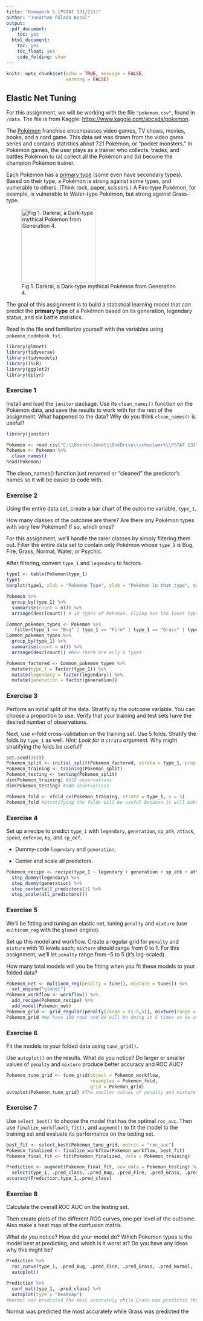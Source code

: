 ```yaml
---
title: "Homework 5 (PSTAT 131/231)"
author: "Jonathan Palada Rosal"
output:
  pdf_document:
    toc: yes
  html_document:
    toc: yes
    toc_float: yes
    code_folding: show
---
```


```r
knitr::opts_chunk$set(echo = TRUE, message = FALSE,
                      warning = FALSE)
```

## Elastic Net Tuning

For this assignment, we will be working with the file `"pokemon.csv"`, found in `/data`. The file is from Kaggle: <https://www.kaggle.com/abcsds/pokemon>.

The [Pokémon](https://www.pokemon.com/us/) franchise encompasses video games, TV shows, movies, books, and a card game. This data set was drawn from the video game series and contains statistics about 721 Pokémon, or "pocket monsters." In Pokémon games, the user plays as a trainer who collects, trades, and battles Pokémon to (a) collect all the Pokémon and (b) become the champion Pokémon trainer.

Each Pokémon has a [primary type](https://bulbapedia.bulbagarden.net/wiki/Type) (some even have secondary types). Based on their type, a Pokémon is strong against some types, and vulnerable to others. (Think rock, paper, scissors.) A Fire-type Pokémon, for example, is vulnerable to Water-type Pokémon, but strong against Grass-type.

![Fig 1. Darkrai, a Dark-type mythical Pokémon from Generation 4.]("C:\\Users\\Jonat\\OneDrive\\schoolwork\\PSTAT 131\\HW\\HW 5\\homework-5\\images\\Darkrai.png"){width="196"}

The goal of this assignment is to build a statistical learning model that can predict the **primary type** of a Pokémon based on its generation, legendary status, and six battle statistics.

Read in the file and familiarize yourself with the variables using `pokemon_codebook.txt`.

```r
library(glmnet)
library(tidyverse)
library(tidymodels)
library(ISLR)
library(ggplot2)
library(dplyr)
```

### Exercise 1

Install and load the `janitor` package. Use its `clean_names()` function on the Pokémon data, and save the results to work with for the rest of the assignment. What happened to the data? Why do you think `clean_names()` is useful?
```r
library(janitor)

Pokemon <- read.csv("C:\\Users\\Jonat\\OneDrive\\schoolwork\\PSTAT 131\\HW\\HW 5\\homework-5\\data\\Pokemon.csv")
Pokemon <- Pokemon %>%
  clean_names()
head(Pokemon)
```
The clean_names() function just renamed or "cleaned" the predictor's names so it will be easier to code with.

### Exercise 2

Using the entire data set, create a bar chart of the outcome variable, `type_1`.

How many classes of the outcome are there? Are there any Pokémon types with very few Pokémon? If so, which ones?

For this assignment, we'll handle the rarer classes by simply filtering them out. Filter the entire data set to contain only Pokémon whose `type_1` is Bug, Fire, Grass, Normal, Water, or Psychic.

After filtering, convert `type_1` and `legendary` to factors.

```r
type1 <- table(Pokemon$type_1)
type1
barplot(type1, xlab = "Pokemon Type", ylab = "Pokemon in that type", main = "Pokemon",width = 0.1, cex.names = 0.3,col = c("red", "green", "yellow", "blue"))

Pokemon %>%
  group_by(type_1) %>%
  summarise(count = n()) %>%
  arrange(desc(count)) # 18 types of Pokemon. Flying has the least types in this dataset (4). Fairy (17) and Ice (24) are followed up with the least amount of Pokemon in that type.

Common_pokemon_types <- Pokemon %>%
   filter(type_1 == "Bug" | type_1 == "Fire" | type_1 == "Grass" | type_1 == "Normal" | type_1 == "Water" | type_1 == "Psychic")
Common_pokemon_types %>%
  group_by(type_1) %>%
  summarise(count = n()) %>%
  arrange(desc(count)) #Now there are only 6 types

Pokemon_factored <- Common_pokemon_types %>%
  mutate(type_1 = factor(type_1)) %>%
  mutate(legendary = factor(legendary)) %>%
  mutate(generation = factor(generation))
```


### Exercise 3

Perform an initial split of the data. Stratify by the outcome variable. You can choose a proportion to use. Verify that your training and test sets have the desired number of observations.

Next, use *v*-fold cross-validation on the training set. Use 5 folds. Stratify the folds by `type_1` as well. *Hint: Look for a `strata` argument.* Why might stratifying the folds be useful?

```r
set.seed(3515)
Pokemon_split <- initial_split(Pokemon_factored, strata = type_1, prop = 0.7)
Pokemon_training <- training(Pokemon_split)
Pokemon_testing <- testing(Pokemon_split)
dim(Pokemon_training) #318 observations
dim(Pokemon_testing) #140 observations

Pokemon_fold <- vfold_cv(Pokemon_training, strata = type_1, v = 5)
Pokemon_fold #Stratifying the folds will be useful because it will make sure there is a balance distribution of the types to make sure the folds are as fair as possible.
```

### Exercise 4

Set up a recipe to predict `type_1` with `legendary`, `generation`, `sp_atk`, `attack`, `speed`, `defense`, `hp`, and `sp_def`.

- Dummy-code `legendary` and `generation`;

- Center and scale all predictors.

```r
Pokemon_recipe <- recipe(type_1 ~ legendary + generation + sp_atk + attack + speed + defense + hp + sp_def, data = Pokemon_training) %>%
  step_dummy(legendary) %>%
  step_dummy(generation) %>%
  step_center(all_predictors()) %>%
  step_scale(all_predictors())
```

### Exercise 5

We'll be fitting and tuning an elastic net, tuning `penalty` and `mixture` (use `multinom_reg` with the `glmnet` engine).

Set up this model and workflow. Create a regular grid for `penalty` and `mixture` with 10 levels each; `mixture` should range from 0 to 1. For this assignment, we'll let `penalty` range from -5 to 5 (it's log-scaled).

How many total models will you be fitting when you fit these models to your folded data?

```r
Pokemon_net <- multinom_reg(penalty = tune(), mixture = tune()) %>%
  set_engine("glmnet")
Pokemon_workflow <- workflow() %>%
  add_recipe(Pokemon_recipe) %>%
  add_model(Pokemon_net)
Pokemon_grid <- grid_regular(penalty(range = c(-5,5)), mixture(range = c(0,1)), levels = 10)
Pokemon_grid #We have 100 rows and we will be doing it 5 times so we will have a total of 500 models.
```

### Exercise 6

Fit the models to your folded data using `tune_grid()`.

Use `autoplot()` on the results. What do you notice? Do larger or smaller values of `penalty` and `mixture` produce better accuracy and ROC AUC?

```r
Pokemon_tune_grid <- tune_grid(object = Pokemon_workflow,
                               resamples = Pokemon_fold,
                               grid = Pokemon_grid)
autoplot(Pokemon_tune_grid) #The smaller values of penalty and mixture  have a better accuracy and ROC AUC than the larger values of penalty and mixture. This means as the penalty and mixture increase, the accuracy and ROC AUC decreases.
```

### Exercise 7

Use `select_best()` to choose the model that has the optimal `roc_auc`. Then use `finalize_workflow()`, `fit()`, and `augment()` to fit the model to the training set and evaluate its performance on the testing set.
```r
best_fit <- select_best(Pokemon_tune_grid, metric = "roc_auc")
Pokemon_finalized <- finalize_workflow(Pokemon_workflow, best_fit)
Pokemon_final_fit <- fit(Pokemon_finalized, data = Pokemon_training)

Prediction <- augment(Pokemon_final_fit, new_data = Pokemon_testing) %>%
  select(type_1, .pred_class, .pred_Bug, .pred_Fire, .pred_Grass, .pred_Normal, .pred_Psychic, .pred_Water)
accuracy(Prediction,type_1,.pred_class)
```

### Exercise 8

Calculate the overall ROC AUC on the testing set.

Then create plots of the different ROC curves, one per level of the outcome. Also make a heat map of the confusion matrix.

What do you notice? How did your model do? Which Pokemon types is the model best at predicting, and which is it worst at? Do you have any ideas why this might be?
```r
Prediction %>%
  roc_curve(type_1, .pred_Bug, .pred_Fire, .pred_Grass, .pred_Normal, .pred_Psychic, .pred_Water) %>%
  autoplot()

Prediction %>%
  conf_mat(type_1, .pred_class) %>%
  autoplot(type = "heatmap")
#Normal was predicted the most accurately while Grass was predicted the least accurately. Normal had 22 correct predictions while Grass had 0 correct predictions. I would say that Normal was the most accurate because it was second to the highest with observations (98). I think my model was able to find a pattern to accurately predict the Normal type. I think Grass contained 0 correct observations because the model was not able to find a consistent pattern that most/all Grass types contain.
```
Normal was predicted the most accurately while Grass was predicted the 
